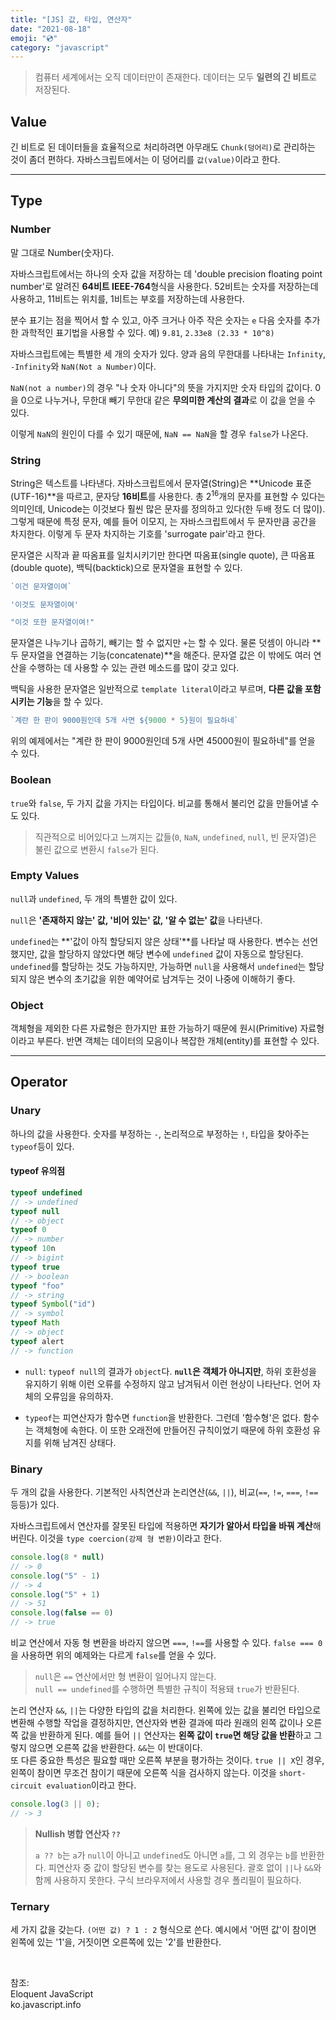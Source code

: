 ```yaml
---
title: "[JS] 값, 타입, 연산자"
date: "2021-08-18"
emoji: "💿"
category: "javascript"
---
```

> 컴퓨터 세계에서는 오직 데이터만이 존재한다. 데이터는 모두 **일련의 긴 비트**로 저장된다. 

## Value
긴 비트로 된 데이터들을 효율적으로 처리하려면 아무래도 `Chunk(덩어리)`로 관리하는 것이 좀더 편하다. 자바스크립트에서는 이 덩어리를 `값(value)`이라고 한다.

***
## Type
### Number
말 그대로 Number(숫자)다. 

자바스크립트에서는 하나의 숫자 값을 저장하는 데 'double precision floating point number'로 알려진 **64비트 IEEE-764**형식을 사용한다.
52비트는 숫자를 저장하는데 사용하고, 11비트는 위치를, 1비트는 부호를 저장하는데 사용한다.

분수 표기는 점을 찍어서 할 수 있고, 아주 크거나 아주 작은 숫자는 `e` 다음 숫자를 추가한 과학적인 표기법을 사용할 수 있다. 예) `9.81`, `2.33e8 (2.33 * 10^8)`

자바스크립트에는 특별한 세 개의 숫자가 있다. 양과 음의 무한대를 나타내는 `Infinity`, `-Infinity`와 `NaN(Not a Number)`이다. 

`NaN(not a number)`의 경우 "나 숫자 아니다"의 뜻을 가지지만 숫자 타입의 값이다. 0을 0으로 나누거나, 무한대 빼기 무한대 같은 **무의미한 계산의 결과**로 이 값을 얻을 수 있다.

이렇게 `NaN`의 원인이 다를 수 있기 때문에, `NaN == NaN`을 할 경우 `false`가 나온다.

### String
String은 텍스트를 나타낸다. 자바스크립트에서 문자열(String)은 **Unicode 표준(UTF-16)**을 따르고, 문자당 **16비트**를 사용한다. 
총 $2^16$개의 문자를 표현할 수 있다는 의미인데, Unicode는 이것보다 훨씬 많은 문자를 정의하고 있다(한 두배 정도 더 많이). 
그렇게 때문에 특정 문자, 예를 들어 이모지, 는 자바스크립트에서 두 문자만큼 공간을 차지한다. 이렇게 두 문자 차지하는 기호를 'surrogate pair'라고 한다.

문자열은 시작과 끝 따옴표를 일치시키기만 한다면 따옴표(single quote), 큰 따옴표(double quote), 백틱(backtick)으로 문자열을 표현할 수 있다.
```js
`이건 문자열이여`

'이것도 문자열이여'

"이것 또한 문자열이여!"
```
문자열은 나누기나 곱하기, 빼기는 할 수 없지만 `+`는 할 수 있다. 물론 덧셈이 아니라 **두 문자열을 연결하는 기능(concatenate)**을 해준다. 
문자열 값은 이 밖에도 여러 연산을 수행하는 데 사용할 수 있는 관련 메소드를 많이 갖고 있다.

백틱을 사용한 문자열은 일반적으로 `template literal`이라고 부르며, **다른 값을 포함시키는 기능**을 할 수 있다.
```js
`계란 한 판이 9000원인데 5개 사면 ${9000 * 5}원이 필요하네`
```
위의 예제에서는 "계란 한 판이 9000원인데 5개 사면 45000원이 필요하네"를 얻을 수 있다.
### Boolean

`true`와 `false`, 두 가지 값을 가지는 타입이다. 비교를 통해서 불리언 값을 만들어낼 수도 있다.

> 직관적으로 비어있다고 느껴지는 값들(`0`, `NaN`, `undefined`, `null`, 빈 문자열)은 불린 값으로 변환시 `false`가 된다.

### Empty Values

`null`과 `undefined`, 두 개의 특별한 값이 있다. 

`null`은 **'존재하지 않는' 값, '비어 있는' 값, '알 수 없는' 값**을 나타낸다.

`undefined`는 **'값이 아직 할당되지 않은 상태'**를 나타날 때 사용한다. 변수는 선언했지만, 값을 할당하지 않았다면 해당 변수에 `undefined` 값이 자동으로 할당된다.
`undefined`를 할당하는 것도 가능하지만, 가능하면 `null`을 사용해서 `undefined`는 할당되지 않은 변수의 초기값을 위한 예약어로 남겨두는 것이 나중에 이해하기 좋다.

### Object
객체형을 제외한 다른 자료형은 한가지만 표한 가능하기 때문에 원시(Primitive) 자료형이라고 부른다. 
반면 객체는 데이터의 모음이나 복잡한 개체(entity)를 표현할 수 있다.

***

## Operator
### Unary 

하나의 값을 사용한다. 숫자를 부정하는 `-`, 논리적으로 부정하는 `!`, 타입을 찾아주는 `typeof`등이 있다.

#### typeof 유의점
```js
typeof undefined
// -> undefined
typeof null
// -> object
typeof 0
// -> number
typeof 10n
// -> bigint
typeof true
// -> boolean
typeof "foo"
// -> string
typeof Symbol("id")
// -> symbol
typeof Math
// -> object
typeof alert
// -> function
```
- `null`: `typeof null`의 결과가 `object`다. **`null`은 객체가 아니지만**, 하위 호환성을 유지하기 위해 이런 오류를 수정하지 않고 남겨둬서 이런 현상이 나타난다. 언어 자체의 오류임을 유의하자.

- `typeof`는 피연산자가 함수면 `function`을 반환한다. 그런데 '함수형'은 없다. 함수는 객체형에 속한다. 이 또한 오래전에 만들어진 규칙이었기 때문에 하위 호환성 유지를 위해 남겨진 상태다.

### Binary

두 개의 값을 사용한다. 기본적인 사칙연산과 논리연산(`&&`, `||`), 비교(`==`, `!=`, `===`, `!==` 등등)가 있다.  

자바스크립트에서 연산자를 잘못된 타입에 적용하면 **자기가 알아서 타입을 바꿔 계산**해버린다. 이것을 `type coercion(강제 형 변환)`이라고 한다.
```js
console.log(8 * null)
// -> 0
console.log("5" - 1)
// -> 4
console.log("5" + 1)
// -> 51
console.log(false == 0)
// -> true
```
비교 연산에서 자동 형 변환을 바라지 않으면 `===`, `!==`를 사용할 수 있다. `false === 0`을 사용하면 위의 예제와는 다르게 `false`를 얻을 수 있다.

> `null`은 `==` 연산에서만 형 변환이 일어나지 않는다.  
> `null == undefined`를 수행하면 특별한 규칙이 적용돼 `true`가 반환된다.


논리 연산자 `&&`, `||`는 다양한 타입의 값을 처리한다. 왼쪽에 있는 값을 불리언 타입으로 변환해 수행할 작업을 결정하지만, 연산자와 변환 결과에 따라 원래의 왼쪽 값이나 오른쪽 값을 반환하게 된다.
예를 들어 `||` 연산자는 **왼쪽 값이 `true`면 해당 값을 반환**하고 그렇지 않으면 오른쪽 값을 반환한다. `&&`는 이 반대이다.  
또 다른 중요한 특성은 필요할 때만 오른쪽 부분을 평가하는 것이다. `true || X`인 경우, 왼쪽이 참이면 무조건 참이기 때문에 오른쪽 식을 검사하지 않는다. 이것을 `short-circuit evaluation`이라고 한다.

```js
console.log(3 || 0);
// -> 3
```

> **Nullish 병합 연산자 `??`**
> 
> `a ?? b`는 `a`가 `null`이 아니고 `undefined`도 아니면 `a`를, 그 외 경우는 `b`를 반환한다. 피연산자 중 값이 할당된 변수를 찾는 용도로 사용된다.
> 괄호 없이 `||`나 `&&`와 함께 사용하지 못한다. 구식 브라우저에서 사용할 경우 폴리필이 필요하다.

### Ternary  
세 가지 값을 갖는다. `(어떤 값) ? 1 : 2` 형식으로 쓴다. 예시에서 '어떤 값'이 참이면 왼쪽에 있는 '1'을, 거짓이면 오른쪽에 있는 '2'를 반환한다.

<br/>

참조:  
Eloquent JavaScript  
ko.javascript.info